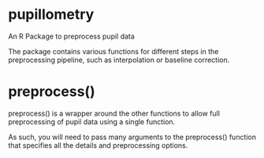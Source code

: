 # pupillometry
An R Package to preprocess pupil data

The package contains various functions for different steps in the preprocessing pipeline, such as interpolation or baseline correction.

# preprocess()

preprocess() is a wrapper around the other functions to allow full preprocessing of pupil data using a single function.

As such, you will need to pass many arguments to the preprocess() function that specifies all the details and preprocessing options.

